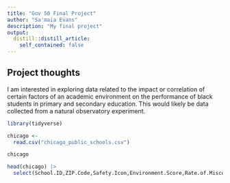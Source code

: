 ```yaml
---
title: "Gov 50 Final Project"
author: "Sa'maia Evans"
description: "My final project"
output:
  distill::distill_article:
    self_contained: false
---
```




## Project thoughts

I am interested in exploring data related to the impact or correlation of certain factors of an academic environment on the performance of black students in primary and secondary education. This would likely be data collected from a natural observatory experiment. 

```r
library(tidyverse)

chicago <- 
  read.csv("chicago_public_schools.csv")

chicago

head(chicago) |> 
  select(School.ID,ZIP.Code,Safety.Icon,Environment.Score,Rate.of.Misconducts..per.100.students.)

```

